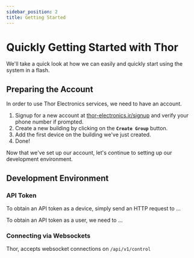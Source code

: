 ```yaml
---
sidebar_position: 2
title: Getting Started
---
```


# Quickly Getting Started with Thor

We'll take a quick look at how we can easily and quickly start using
the system in a flash.

## Preparing the Account

In order to use Thor Electronics services, we need to have an account.

1. Signup for a new account at [thor-electronics.ir/signup](https://thor-electronics.ir/signup) and verify your phone number if prompted.
2. Create a new building by clicking on the **`Create Group`** button.
3. Add the first device on the building we've just created.
4. Done!

Now that we've set up our account, let's continue to setting up our
development environment.

## Development Environment

### API Token

To obtain an API token as a device, simply send an HTTP request to ...

To obtain an API token as a user, we need to ...

### Connecting via Websockets

Thor, accepts websocket connections on `/api/v1/control`
